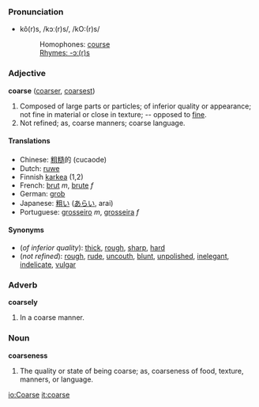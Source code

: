 ===Pronunciation===
*kô(r)s, /kɔː(r)s/, /kO:(r)s/
*:Homophones: [[course]]
*:[[Rhymes:English:-ɔː(r)s|Rhymes: -ɔː(r)s]]

===Adjective===
'''coarse''' ([[coarser]], [[coarsest]])
# Composed of large parts or particles; of inferior quality or appearance; not fine in material or close in texture; -- opposed to [[fine]].
# Not refined; as, coarse manners; coarse language.

====Translations====
*Chinese: [[粗糙]]的 (cucaode)
*Dutch: [[ruwe]]
*Finnish [[karkea]] (1,2)
*French: [[brut]] ''m'', [[brute]] ''f''
*German: [[grob]]
*Japanese: [[粗い]] ([[あらい]], arai)
*Portuguese: [[grosseiro]] ''m'', [[grosseira]] ''f''

====Synonyms====
*(''of inferior quality''): [[thick]], [[rough]], [[sharp]], [[hard]]
*(''not refined''): [[rough]], [[rude]], [[uncouth]], [[blunt]], [[unpolished]], [[inelegant]], [[indelicate]], [[vulgar]]

===Adverb===
'''coarsely'''
# In a coarse manner.

===Noun===
'''coarseness'''
# The quality or state of being coarse; as, coarseness of food, texture, manners, or language.

[[io:Coarse]]
[[it:coarse]]